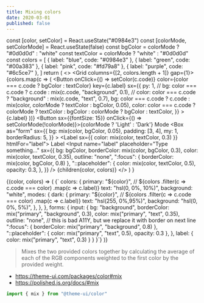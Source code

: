 ```yaml
---
title: Mixing colors
date: 2020-03-01
published: false
---
```



  const [color, setColor] = React.useState("#0984e3")
  const [colorMode, setColorMode] = React.useState(false)
  const bgColor = colorMode ? "#0d0d0d" : "white"
  const textColor = colorMode ? "white" : "#0d0d0d"
  const colors = [
    { label: "blue", code: "#0984e3" },
    { label: "green", code: "#00a383" },
    { label: "pink", code: "#fd79a8" },
    { label: "purple", code: "#6c5ce7" },
  ]
  return (
    <>
      <Grid columns={[2, colors.length + 1]} gap={1}>
        {colors.map(c => (
          <Button
            onClick={() => setColor(c.code)}
            color={color === c.code ? bgColor : textColor}
            key={c.label}
            sx={{
              py: 1,
              // bg: color === c.code ? c.code : mix(c.code, "background", 0.1),
              // color: color === c.code ? "background" : mix(c.code, "text", 0.7),
              bg:
                color === c.code
                  ? c.code
                  : mix(color, colorMode ? textColor : bgColor, 0.05),
              color:
                color === c.code
                  ? colorMode
                    ? textColor
                    : bgColor
                  : colorMode
                  ? bgColor
                  : textColor,
            }}
          >
            {c.label}
          </Button>
        ))}
        <Button sx={{fontSize: 15}} onClick={() => setColorMode(!colorMode)}>{colorMode ? 'Light' : 'Dark'} Mode</Button>
      </Grid>
      <Box
        as="form"
        sx={{
          bg: mix(color, bgColor, 0.05),
          padding: [3, 4],
          my: 1,
          borderRadius: 5,
        }}
      >
        <Label sx={{ color: mix(color, textColor, 0.3) }} htmlFor="label">
          Label
        </Label>
        <Input
          name="label"
          placeholder="Type something..."
          sx={{
            bg: bgColor,
            borderColor: mix(color, bgColor, 0.3),
            color: mix(color, textColor, 0.35),
            outline: "none",
            ":focus": { borderColor: mix(color, bgColor, 0.8) },
            "::placeholder": {
              color: mix(color, textColor, 0.5),
              opacity: 0.3,
            },
          }}
        />
      </Box>
      {children(color, colors)}
    </>
  )
}

<Form>
  {(color, colors) => (
    <CodeBlock className="js">
      {`
  colors: {
    primary: "${color}", // ${colors
        .filter(c => c.code === color)
        .map(c => c.label)}
    text: "hsl(0, 0%, 10%)",
    background: "white",
    modes: {
      dark: {
        primary: "${color}", // ${colors
        .filter(c => c.code === color)
        .map(c => c.label)}
        text: "hsl(255, 0%,95%)",
        background: "hsl(0, 0%, 5%)",
      },
    },
  },
  forms: {
    input: {
      bg: "background",
      borderColor: mix("primary", "background", 0.3),
      color: mix("primary", "text", 0.35),
      outline: "none", // this is bad A11Y, but we replace it with border on next line
      ":focus": { borderColor: mix("primary", "background", 0.8) },
      "::placeholder": {
        color: mix("primary", "text", 0.5),
        opacity: 0.3
      },
    },
    label: {
      color: mix("primary", "text", 0.3)
    }
  }
}`}
    </CodeBlock>
  )}
</Form>

> Mixes the two provided colors together by calculating the average of each of the RGB components weighted to the first color by the provided weight.

- https://theme-ui.com/packages/color#mix
- https://polished.js.org/docs/#mix

```js
import { mix } from "@theme-ui/color"
```
